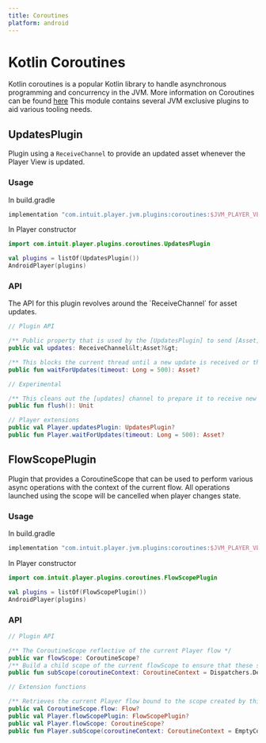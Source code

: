 ```yaml
---
title: Coroutines
platform: android
---
```


# Kotlin Coroutines

Kotlin coroutines is a popular Kotlin library to handle asynchronous programming and concurrency in the JVM. More information on Coroutines can be found [here](https://kotlinlang.org/docs/coroutines-overview.html)
This module contains several JVM exclusive plugins to aid various tooling needs.

## UpdatesPlugin

Plugin using a `ReceiveChannel` to provide an updated asset whenever the Player View is updated.

### Usage

<PlatformTabs>
  <android>
In build.gradle

```kotlin
implementation "com.intuit.player.jvm.plugins:coroutines:$JVM_PLAYER_VERSION"
```

In Player constructor
```kotlin
import com.intuit.player.plugins.coroutines.UpdatesPlugin

val plugins = listOf(UpdatesPlugin())
AndroidPlayer(plugins)
```
  </android>
</PlatformTabs>


### API

<PlatformTabs>
  <android>
The API for this plugin revolves around the `ReceiveChannel` for asset updates.

```kotlin
// Plugin API

/** Public property that is used by the [UpdatesPlugin] to send [Asset] updates, can be used in a CoroutineContext to receive [Asset] updates. */
public val updates: ReceiveChannel&lt;Asset?&gt;

/** This blocks the current thread until a new update is received or the timeout specified has passed. */
public fun waitForUpdates(timeout: Long = 500): Asset?

// Experimental

/** This cleans out the [updates] channel to prepare it to receive new updates */
public fun flush(): Unit

// Player extensions
public val Player.updatesPlugin: UpdatesPlugin?
public fun Player.waitForUpdates(timeout: Long = 500): Asset?
```

  </android>
</PlatformTabs>

## FlowScopePlugin

Plugin that provides a CoroutineScope that can be used to perform various async operations with the context of the current flow.
All operations launched using the scope will be cancelled when player changes state.

### Usage

<PlatformTabs>
  <android>
In build.gradle

```kotlin
implementation "com.intuit.player.jvm.plugins:coroutines:$JVM_PLAYER_VERSION"
```

In Player constructor
```kotlin
import com.intuit.player.plugins.coroutines.FlowScopePlugin

val plugins = listOf(FlowScopePlugin())
AndroidPlayer(plugins)
```
  </android>
</PlatformTabs>


### API

<PlatformTabs>
  <android>

```kotlin
// Plugin API

/** The CoroutineScope reflective of the current Player flow */
public var flowScope: CoroutineScope?
/** Build a child scope of the current flowScope to ensure that these scopes will be structured according to the current Flow */
public fun subScope(coroutineContext: CoroutineContext = Dispatchers.Default): CoroutineScope?

// Extension functions

/** Retrieves the current Player flow bound to the scope created by this plugin */
public val CoroutineScope.flow: Flow?
public val Player.flowScopePlugin: FlowScopePlugin?
public val Player.flowScope: CoroutineScope?
public fun Player.subScope(coroutineContext: CoroutineContext = EmptyCoroutineContext): CoroutineScope?
```
  </android>
</PlatformTabs>